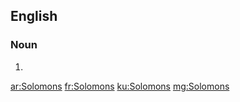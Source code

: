 ==English==

===Noun===
{{head|en|noun plural form}}

# {{plural of|Solomon|lang=en}}

[[ar:Solomons]]
[[fr:Solomons]]
[[ku:Solomons]]
[[mg:Solomons]]